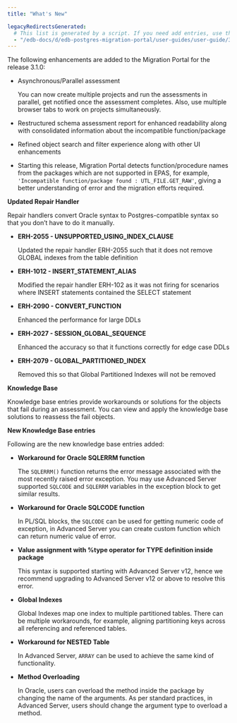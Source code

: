 ```yaml
---
title: "What's New"

legacyRedirectsGenerated:
  # This list is generated by a script. If you need add entries, use the `legacyRedirects` key.
  - "/edb-docs/d/edb-postgres-migration-portal/user-guides/user-guide/3.1.0/whats_new.html"
---
```


<div id="whats_new" class="registered_link"></div>

The following enhancements are added to the Migration Portal for the release 3.1.0:

- Asynchronous/Parallel assessment 

  You can now create multiple projects and run the assessments in parallel, get notified once the assessment completes. Also, use multiple browser tabs to work on projects simultaneously.

- Restructured schema assessment report for enhanced readability along with consolidated information about the incompatible function/package

- Refined object search and filter experience along with other UI enhancements

- Starting this release, Migration Portal detects function/procedure names from the packages which are not supported in EPAS, for example, `'Incompatible function/package found : UTL_FILE.GET_RAW'`, giving a better understanding of error and the migration efforts required.


**Updated Repair Handler**

Repair handlers convert Oracle syntax to Postgres-compatible syntax so that you don’t have to do it manually.

- **ERH-2055 - UNSUPPORTED_USING_INDEX_CLAUSE**

  Updated the repair handler ERH-2055 such that it does not remove GLOBAL indexes from the table definition

- **ERH-1012 - INSERT_STATEMENT_ALIAS**

  Modified the repair handler ERH-102 as it was not firing for scenarios where INSERT statements contained the SELECT statement


- **ERH-2090 - CONVERT_FUNCTION**

  Enhanced the performance for large DDLs

- **ERH-2027 - SESSION_GLOBAL_SEQUENCE**

  Enhanced the accuracy so that it functions correctly for edge case DDLs

- **ERH-2079 - GLOBAL_PARTITIONED_INDEX**

  Removed this so that Global Partitioned Indexes will not be removed

**Knowledge Base**

Knowledge base entries provide workarounds or solutions for the objects that fail during an assessment. You can view and apply the knowledge base solutions to reassess the fail objects.


**New Knowledge Base entries**

Following are the new knowledge base entries added:

- **Workaround for Oracle SQLERRM function**

  The `SQLERRM()` function returns the error message associated with the most recently raised error exception.  You may use Advanced Server supported `SQLCODE` and `SQLERRM` variables in the exception block to get similar results.

- **Workaround for Oracle SQLCODE function**

  In PL/SQL blocks, the `SQLCODE` can be used for getting numeric code of exception, in Advanced Server you can create custom function which can return numeric value of error.

- **Value assignment with %type operator for TYPE definition inside package**

  This syntax is supported starting with Advanced Server v12, hence we recommend upgrading to Advanced Server v12 or above to resolve this error.

- **Global Indexes**

  Global Indexes map one index to multiple partitioned tables. There can be multiple workarounds, for example, aligning partitioning keys across all referencing and referenced tables.

- **Workaround for NESTED Table**

  In Advanced Server, `ARRAY` can be used to achieve the same kind of functionality.

- **Method Overloading**

   In Oracle, users can overload the method inside the package by changing the name of the arguments. As per standard practices, in Advanced Server, users should change the argument type to overload a method. 







